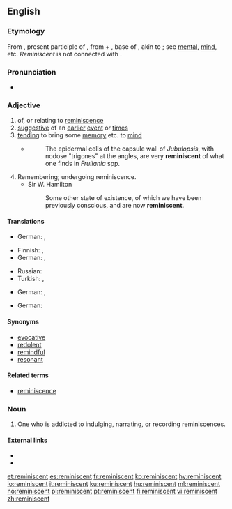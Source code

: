 ==English==

===Etymology===
From {{etyl|la|en}} {{term|reminīscēns|lang=la}}, present participle of {{term|reminiscor|reminīscor|remember}}, from {{term|re-||again}} + {{term|min-}}, base of {{term|meminisse|me-min-isse|to remember, think over}}, akin to {{term|mens||mind}}; see [[mental]], [[mind]], etc. ''Reminiscent'' is not connected with {{term|remember|lang=en}}.

===Pronunciation===
* {{IPA|/ˌɹɛməˈnɪsnt/|lang=en}}

===Adjective===
{{en-adj}}

# of, or relating to [[reminiscence]]
# [[suggestive]] of an [[earlier]] [[event]] or [[time]]s
# [[tending]] to bring some [[memory]] etc. to [[mind]]
#* {{RQ:Schuster Hepaticae V|4-5}}
#*: The epidermal cells of the capsule wall of ''Jubulopsis'', with nodose "trigones" at the angles, are very '''reminiscent''' of what one finds in ''Frullania'' spp.
# Remembering; undergoing reminiscence.
#* Sir W. Hamilton
#*: Some other state of existence, of which we have been previously conscious, and are now '''reminiscent'''.

====Translations====
{{trans-top|of, or relating to reminiscence}}
* German: {{t|de|reminiszent}}, {{t|de|erinnernd}} 
{{trans-mid}}
{{trans-bottom}}

{{trans-top|suggestive of an earlier event or times}}
* Finnish: {{t|fi|muistuttava}}, {{t+|fi|samankaltainen}}
* German: {{t|de|erinnernd}}, {{t|de|wachrufend}}
{{trans-mid}}
* Russian: {{t+|ru|напоминать|alt=напомина́ющий}}
* Turkish: {{t|tr|anımsatan}}, {{t|tr|hatırlatan}}
{{trans-bottom}}

{{trans-top|tending to bring some memory etc. to mind}}
* German: {{t|de|erinnernd}}, {{t|de|Erinnerungen hervorrufend}}
{{trans-mid}}
{{trans-bottom}}

{{trans-top|remembering; undergoing reminiscence}}
* German: {{t|de|erinnernd}}
{{trans-mid}}
{{trans-bottom}}

====Synonyms====
* [[evocative]]
* [[redolent]]
* [[remindful]]
* [[resonant]]

====Related terms====
* [[reminiscence]]

===Noun===
{{en-noun}}

# One who is addicted to indulging, narrating, or recording reminiscences.

====External links====
* {{R:Webster 1913}}
* {{R:Century 1911}}

[[et:reminiscent]]
[[es:reminiscent]]
[[fr:reminiscent]]
[[ko:reminiscent]]
[[hy:reminiscent]]
[[io:reminiscent]]
[[it:reminiscent]]
[[ku:reminiscent]]
[[hu:reminiscent]]
[[ml:reminiscent]]
[[no:reminiscent]]
[[pl:reminiscent]]
[[pt:reminiscent]]
[[fi:reminiscent]]
[[vi:reminiscent]]
[[zh:reminiscent]]